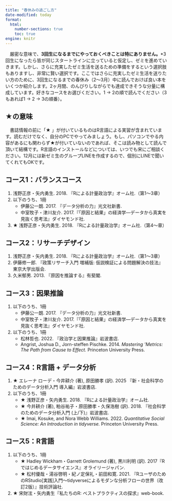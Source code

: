 ```yaml
---
title: "春休みの過ごし方"
date-modified: today
format: 
  html: 
    number-sections: true
    toc: true
engine: knitr
---
```


　厳密な意味で、**3回生になるまでにやっておくべきことは特にありません。***3回生になったら皆が同じスタートラインに立っていると仮定し、ゼミを進めていきます。しかし、さらに充実したゼミ生活を送るための準備をするという選択肢もありますし、非常に賢い選択です。ここではさらに充実したゼミ生活を送りたい方のために、3回生になるまでの春休み（2〜3月）中に読んでおけば良い本をいくつか紹介します。2ヶ月間、のんびりしながらでも達成できそうな分量に構成しています。好きなコースをお選びください。1 $\rightarrow$ 2の順で読んでください（3もあれば1 $\rightarrow$ 2 $\rightarrow$ 3の順番）。

::: {.callout-important}
## ★の意味

　書誌情報の前に「★ 」が付いているものはR言語による実習が含まれています。読むだけでなく、自分のPCでやってみましょう。もし、パソコンでやる内容があるにも関わらず★が付いていないのであれば、そこは読み物として読んで頂いて結構です。R言語のインストールなどについては、いつでも宋にご相談ください。12月には新ゼミ生のグループLINEを作成するので、個別にLINEで聞いてくれてもOKです。
:::

## コース1：バランスコース

1. 浅野正彦・矢内勇生. 2018. 『Rによる計量政治学』オーム社.（第1〜3章）
1. 以下のうち、1冊
   - 伊藤公一朗. 2017. 『データ分析の力』光文社新書.
   - 中室牧子・津川友介. 2017.『「原因と結果」の経済学―データから真実を見抜く思考法』ダイヤモンド社.
1. ★ 浅野正彦・矢内勇生. 2018. 『Rによる計量政治学』オーム社.（第4〜章）

## コース2：リサーチデザイン

1. 浅野正彦・矢内勇生. 2018. 『Rによる計量政治学』オーム社.（第1〜3章）
1. 伊藤修一郎. 『政策リサーチ入門 増補版: 仮説検証による問題解決の技法』東京大学出版会.
1. 久米郁男. 2013. 『原因を推論する』有斐閣.

## コース3：因果推論

1. 以下のうち、1冊
   - 伊藤公一朗. 2017. 『データ分析の力』光文社新書.
   - 中室牧子・津川友介. 2017.『「原因と結果」の経済学―データから真実を見抜く思考法』ダイヤモンド社.
1. 以下のうち、1冊
   - 松林哲也. 2022. 『政治学と因果推論』岩波書店.
   - Angrist, Joshua D., Jorn-steffen Pischke. 2014. *Mastering 'Metrics: The Path from Cause to Effect.* Princeton University Press.


## コース4：R言語 + データ分析

1. ★ エレーナ ローデ・今井耕介 (著), 原田勝孝 (訳). 2025 『新・社会科学のためのデータ分析入門 導入編』岩波書店.
1. 以下のうち、1冊
   - ★ 浅野正彦・矢内勇生. 2018. 『Rによる計量政治学』オーム社.
   - ★ 今井耕介 (著), 粕谷祐子・原田勝孝・久保浩樹 (訳). 2018. 『社会科学のためのデータ分析入門 (上/下)』岩波書店.
   - ★ Imai, Kosuke, and Nora Webb Williams. 2022. *Quantitative Social Science: An Introduction in tidyverse.* Princeton University Press.

## コース5：R言語

1. 以下のうち、1冊
   - ★ Hadley Wickham・Garrett Grolemund (著), 黒川利明 (訳). 2017『Rではじめるデータサイエンス』オライリージャパン.
   - ★ 松村優哉・湯谷啓明・紀ノ定保礼・前田和寛. 2021. 『RユーザのためのRStudio[実践]入門〜tidyverseによるモダンな分析フローの世界（改訂2版）』技術評論社.
1. ★ 宋財泫・矢内勇生『私たちのR: ベストプラクティスの探求』web-book.